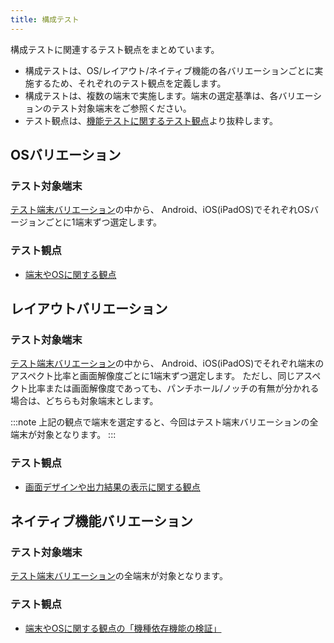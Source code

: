 ```yaml
---
title: 構成テスト
---
```


構成テストに関連するテスト観点をまとめています。

- 構成テストは、OS/レイアウト/ネイティブ機能の各バリエーションごとに実施するため、それぞれのテスト観点を定義します。
- 構成テストは、複数の端末で実施します。端末の選定基準は、各バリエーションのテスト対象端末をご参照ください。
- テスト観点は、[機能テストに関するテスト観点](function-test.mdx#機能テストに関するテスト観点)より抜粋します。

## OSバリエーション

### テスト対象端末

[テスト端末バリエーション](/react-native/santoku/test-planning/test-variation.mdx)の中から、
Android、iOS(iPadOS)でそれぞれOSバージョンごとに1端末ずつ選定します。

### テスト観点

- [端末やOSに関する観点](/react-native/santoku/test-planning/test-point/function-test/terminal-os.mdx)

## レイアウトバリエーション

### テスト対象端末

[テスト端末バリエーション](/react-native/santoku/test-planning/test-variation.mdx)の中から、
Android、iOS(iPadOS)でそれぞれ端末のアスペクト比率と画面解像度ごとに1端末ずつ選定します。
ただし、同じアスペクト比率または画面解像度であっても、パンチホール/ノッチの有無が分かれる場合は、どちらも対象端末とします。

:::note
上記の観点で端末を選定すると、今回はテスト端末バリエーションの全端末が対象となります。
:::

### テスト観点

- [画面デザインや出力結果の表示に関する観点](/react-native/santoku/test-planning/test-point/function-test/screen-output-result.mdx)

## ネイティブ機能バリエーション

### テスト対象端末

[テスト端末バリエーション](/react-native/santoku/test-planning/test-variation.mdx)の全端末が対象となります。

### テスト観点

- [端末やOSに関する観点の「機種依存機能の検証」](/react-native/santoku/test-planning/test-point/function-test/terminal-os.mdx#機種依存機能の検証)
